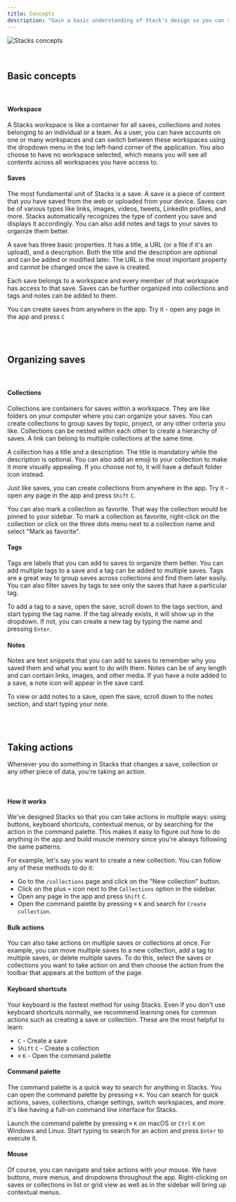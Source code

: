 ```yaml
---
title: Concepts
description: "Gain a basic understanding of Stack's design so you can set up your workspace and navigate efficiently."
---
```


<img
    className=""
    src="/images/concepts.png"
    alt="Stacks concepts"
/>

<br/>

## Basic concepts

<br/>

#### Workspace

A Stacks workspace is like a container for all saves, collections and notes belonging to an individual or a team. As a
user, you can have accounts on one or many workspaces and can switch between these workspaces using the dropdown menu in
the top left-hand corner of the application. You also choose to have no workspace selected, which means you will see all
contents across all workspaces you have access to.

#### Saves

The most fundamental unit of Stacks is a save. A save is a piece of content that you have saved from the web or uploaded
from your device. Saves can be of various types like links, images, videos, tweets, LinkedIn profiles, and more. Stacks
automatically recognizes the type of content you save and displays it accordingly. You can also add notes and tags to
your saves to organize them better.

A save has three basic properties. It has a title, a URL (or a file if it's an upload), and a description. Both the
title and the description are optional and can be added or modified later. The URL is the most important property and
cannot be changed once the save is created.

Each save belongs to a workspace and every member of that workspace has access to that save. Saves can be further
organized into collections and tags and notes can be added to them.

You can create saves from anywhere in the app. Try it - open any page in the app and press `C`

<br/>
<br/>

## Organizing saves

<br/>

#### Collections

Collections are containers for saves within a workspace. They are like folders on your computer where you can organize
your saves. You can create collections to group saves by topic, project, or any other criteria you like. Collections can
be nested within each other to create a hierarchy of saves. A link can belong to multiple collections at the same time.

A collection has a title and a description. The title is mandatory while the description is optional. You can also add
an emoji to your collection to make it more visually appealing. If you choose not to, it will have a default folder icon
instead.

Just like saves, you can create collections from anywhere in the app. Try it - open any page in the app and press
`Shift` `C`.

You can also mark a collection as favorite. That way the collection would be pinned to your sidebar. To mark a
collection as favorite, right-click on the collection or click on the three dots menu next to a collection name and
select "Mark as favorite".

#### Tags

Tags are labels that you can add to saves to organize them better. You can add multiple tags to a save and a tag can be
added to multiple saves. Tags are a great way to group saves across collections and find them later easily. You can also
filter saves by tags to see only the saves that have a particular tag.

To add a tag to a save, open the save, scroll down to the tags section, and start typing the tag name. If the tag
already exists, it will show up in the dropdown. If not, you can create a new tag by typing the name and pressing
`Enter`.

#### Notes

Notes are text snippets that you can add to saves to remember why you saved them and what you want to do with them.
Notes can be of any length and can contain links, images, and other media. If yuo have a note added to a save, a note
icon will appear in the save card.

To view or add notes to a save, open the save, scroll down to the notes section, and start typing your note.

<br/>
<br/>

## Taking actions

Whenever you do something in Stacks that changes a save, collection or any other piece of data, you're taking an action.

<br/>

#### How it works

We've designed Stacks so that you can take actions in multiple ways: using buttons, keyboard shortcuts, contextual
menus, or by searching for the action in the command palette. This makes it easy to figure out how to do anything in the
app and build muscle memory since you're always following the same patterns.

For example, let's say you want to create a new collection. You can follow any of these methods to do it:

- Go to the `/collections` page and click on the "New collection" button.
- Click on the plus `+` icon next to the `Collections` option in the sidebar.
- Open any page in the app and press `Shift` `C`.
- Open the command palette by pressing `⌘` `K` and search for `Create collection`.

#### Bulk actions

You can also take actions on multiple saves or collections at once. For example, you can move multiple saves to a new
collection, add a tag to multiple saves, or delete multiple saves. To do this, select the saves or collections you want
to take action on and then choose the action from the toolbar that appears at the bottom of the page.

#### Keyboard shortcuts

Your keyboard is the fastest method for using Stacks. Even if you don't use keyboard shortcuts normally, we recommend
learning ones for common actions such as creating a save or collection. These are the most helpful to learn:

- `C` - Create a save
- `Shift` `C` - Create a collection
- `⌘` `K` - Open the command palette

#### Command palette

The command palette is a quick way to search for anything in Stacks. You can open the command palette by pressing
`⌘` `K`. You can search for quick actions, saves, collections, change settings, switch workspaces, and more. It's like
having a full-on command line interface for Stacks.

Launch the command palette by pressing `⌘` `K` on macOS or `Ctrl` `K` on Windows and Linux. Start typing to search for
an action and press `Enter` to execute it.

#### Mouse

Of course, you can navigate and take actions with your mouse. We have buttons, more menus, and dropdowns throughout the
app. Right-clicking on saves or collections in list or grid view as well as in the sidebar will bring up contextual
menus.
